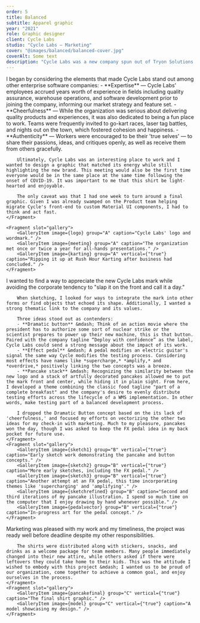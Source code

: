 ```yaml
---
order: 5
title: Balanced
subtitle: Apparel graphic
year: "2021"
role: Graphic designer
client: Cycle Labs
studio: "Cycle Labs – Marketing"
cover: "@images/balanced/balanced-cover.jpg"
coverAlt: Some text
description: "Cycle Labs was a new company spun out of Tryon Solutions in order to seek external funding for their flagship product. The change involved a new brand and some new teammates, so Marketing asked if I could create a shirt for distribution at our first all-hands meeting under the new banner."
---
```



<ProjectSection sectionTitle="Concept">
    <Fragment slot="text">
        I began by considering the elements that made Cycle Labs stand out among other enterprise software companies: 
        - **Expertise** &mdash; Cycle Labs' employees accrued years worth of experience in fields including quality assurance, warehouse operations, and software development prior to joining the company, informing our market strategy and feature set.
        - **Cheerfulness** &mdash; While the organization was serious about delivering quality products and experiences, it was also dedicated to being a fun place to work. Teams were frequently invited to go-kart races, laser tag battles, and nights out on the town, which fostered cohesion and happiness.
        - **Authenticity** &mdash; Workers were encouraged to be their 'true selves' &mdash; to share their passions, ideas, and critiques openly, as well as receive them from others gracefully.

        Ultimately, Cycle Labs was an interesting place to work and I wanted to design a graphic that matched its energy while still highlighting the new brand. This meeting would also be the first time everyone would be in the same place at the same time following the onset of COVID-19. It was important to me that this shirt be light-hearted and enjoyable.

        The only caveat was that I had one week to turn around a final graphic. Given I was already swamped on the Product team helping migrate Cycle's front-end to custom Material UI components, I had to think and act fast. 
    </Fragment>

    <Fragment slot="gallery">
        <GalleryItem image={logo} group="A" caption="Cycle Labs' logo and wordmark." />
        <GalleryItem image={meeting} group="A" caption="The organization met once or twice a year for all-hands presentations." />
        <GalleryItem image={karting} group="A" vertical={"true"} caption="Ripping it up at Rush Hour Karting after business had concluded." />
    </Fragment>
</ProjectSection>

<ProjectSection sectionTitle="Process">
    <Fragment slot="text">
        I wanted to find a way to appreciate the new Cycle Labs mark while avoiding the corporate tendency to "slap it on the front and call it a day."
        
        When sketching, I looked for ways to integrate the mark into other forms or find objects that echoed its shape. Additionally, I wanted a strong thematic link to the company and its values.

        Three ideas stood out as contenders:
        - **Dramatic button** &mdash; Think of an action movie where the president has to authorize some sort of nuclear strike or the scientist prepares to power up their new machine, this is that button. Paired with the company tagline “Deploy with confidence” as the label, Cycle Labs could send a strong message about the impact of its work.
        - **Effect pedal** &mdash; A pedal modifies an electric guitar's signal the same way Cycle modifies the testing process. Considering most effects have names like *supercharge,* *amplify,* and *overdrive,* positively linking the two concepts was a breeze.
        - **Pancake stack** &mdash; Recognizing the similarity between the new logo and a stack of artfully decorated pancakes allowed me to put the mark front and center, while hiding it in plain sight. From here, I developed a theme combining the classic food tagline "part of a complete breakfast" and the company's desire to evenly distribute testing efforts across the lifecycle of a WMS implementation. In other words, make testing part of a balanced development process.

        I dropped the Dramatic Button concept based on the its lack of 'cheerfulness,' and focused my efforts on vectorizing the other two ideas for my check-in with marketing. Much to my pleasure, pancakes won the day, though I was asked to keep the FX pedal idea in my back pocket for future use.
    </Fragment>
    <Fragment slot="gallery">
        <GalleryItem image={sketch1} group="B" vertical={"true"} caption="Early sketch work demonstrating the pancake and button concepts." />
        <GalleryItem image={sketch2} group="B" vertical={"true"} caption="More early sketches, including the FX pedal." />
        <GalleryItem image={sketch3} group="B" vertical={"true"} caption="Another attempt at an FX pedal, this time incorporating themes like 'supercharging' and 'amplifying'." />
        <GalleryItem image={sketchrefined} group="B" caption="Second and third iterations of my pancake illustration. I spend so much time on the computer that I enjoy drawing by hand whenever possible." />
        <GalleryItem image={pedalvector} group="B" vertical={"true"} caption="In-progress art for the pedal concept." />        
    </Fragment>
</ProjectSection>

<ProjectSection sectionTitle="Outcome">
    <Fragment slot="text">
        Marketing was pleased with my work and my timeliness, the project was ready well before deadline despite my other responsibilities.

        The shirts were distributed along with stickers, snacks, and drinks as a welcome package for team members. Many people immediately changed into their new attire, while others asked if there were leftovers they could take home to their kids. This was the attitude I wished to embody with this project &mdash; I wanted us to be proud of our organization, come together to achieve a common goal, and enjoy ourselves in the process.
    </Fragment>
    <Fragment slot="gallery">
        <GalleryItem image={pancakefinal} group="C" vertical={"true"} caption="The final shirt graphic." />
        <GalleryItem image={model} group="C" vertical={"true"} caption="A model showcasing my design." />
    </Fragment>
</ProjectSection>